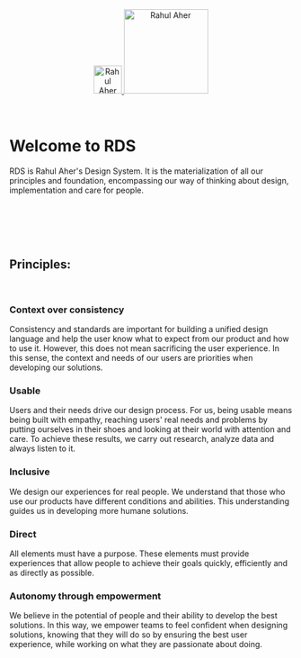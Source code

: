 <Meta title="Foundation/Principles" />

<div align="center" style={{display: 'flex'}}>
    <a href="https://rahulaher.netlify.app">
        <img src="https://rahulaher.netlify.app/img/logo/glyph-black-colored.svg" alt="Rahul Aher logo" width="50" />
        <img src="https://rahulaher.netlify.app/img/logo/word-black-colored.svg" alt="Rahul Aher" width="150" />
    </a>
    </a>
    </a>
</div>

<br />
<br />

# Welcome to RDS

RDS is Rahul Aher's Design System. It is the materialization of all our principles and foundation, encompassing our way of thinking about design, implementation and care for people.

<br />
<br />
<br />
<br />

## Principles:
<br />

<div style={{display: 'grid', gridTemplateColumns: '1fr 1fr', columnGap: '64px', rowGap: '64px'}}>
<div>
<h3>Context over consistency</h3>
Consistency and standards are important for building a unified design language and help the user know what to expect from our product and how to use it. However, this does not mean sacrificing the user experience. In this sense, the context and needs of our users are priorities when developing our solutions.
</div>


<div>
<h3>Usable</h3>
Users and their needs drive our design process. For us, being usable means being built with empathy, reaching users' real needs and problems by putting ourselves in their shoes and looking at their world with attention and care. To achieve these results, we carry out research, analyze data and always listen to it.
</div>

<div>
<h3>Inclusive</h3>
We design our experiences for real people. We understand that those who use our products have different conditions and abilities. This understanding guides us in developing more humane solutions.
</div>


<div>
<h3>Direct</h3>
All elements must have a purpose. These elements must provide experiences that allow people to achieve their goals quickly, efficiently and as directly as possible.
</div>


<div>
<h3>Autonomy through empowerment</h3>
We believe in the potential of people and their ability to develop the best solutions. In this way, we empower teams to feel confident when designing solutions, knowing that they will do so by ensuring the best user experience, while working on what they are passionate about doing.
</div>
</div>
